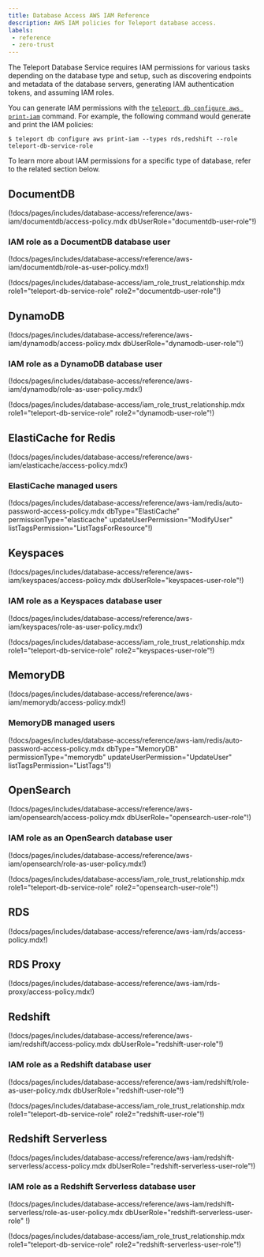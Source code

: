 ```yaml
---
title: Database Access AWS IAM Reference
description: AWS IAM policies for Teleport database access.
labels:
 - reference
 - zero-trust
---
```


The Teleport Database Service requires IAM permissions for various tasks
depending on the database type and setup, such as discovering endpoints and
metadata of the database servers, generating IAM authentication tokens, and
assuming IAM roles.

You can generate IAM permissions with the [`teleport db configure aws
print-iam`](cli.mdx)
command. For example, the following command would generate and print the IAM
policies:

```code
$ teleport db configure aws print-iam --types rds,redshift --role teleport-db-service-role
```

To learn more about IAM permissions for a specific type of database, refer to
the related section below.

## DocumentDB

(!docs/pages/includes/database-access/reference/aws-iam/documentdb/access-policy.mdx dbUserRole="documentdb-user-role"!)

### IAM role as a DocumentDB database user

(!docs/pages/includes/database-access/reference/aws-iam/documentdb/role-as-user-policy.mdx!)

(!docs/pages/includes/database-access/iam_role_trust_relationship.mdx role1="teleport-db-service-role" role2="documentdb-user-role"!)

## DynamoDB

(!docs/pages/includes/database-access/reference/aws-iam/dynamodb/access-policy.mdx dbUserRole="dynamodb-user-role"!)

### IAM role as a DynamoDB database user

(!docs/pages/includes/database-access/reference/aws-iam/dynamodb/role-as-user-policy.mdx!)

(!docs/pages/includes/database-access/iam_role_trust_relationship.mdx role1="teleport-db-service-role" role2="dynamodb-user-role"!)

## ElastiCache for Redis

(!docs/pages/includes/database-access/reference/aws-iam/elasticache/access-policy.mdx!)

### ElastiCache managed users

(!docs/pages/includes/database-access/reference/aws-iam/redis/auto-password-access-policy.mdx dbType="ElastiCache" permissionType="elasticache" updateUserPermission="ModifyUser" listTagsPermission="ListTagsForResource"!)

## Keyspaces

(!docs/pages/includes/database-access/reference/aws-iam/keyspaces/access-policy.mdx dbUserRole="keyspaces-user-role"!)

### IAM role as a Keyspaces database user

(!docs/pages/includes/database-access/reference/aws-iam/keyspaces/role-as-user-policy.mdx!)

(!docs/pages/includes/database-access/iam_role_trust_relationship.mdx role1="teleport-db-service-role" role2="keyspaces-user-role"!)

## MemoryDB

(!docs/pages/includes/database-access/reference/aws-iam/memorydb/access-policy.mdx!)

### MemoryDB managed users

(!docs/pages/includes/database-access/reference/aws-iam/redis/auto-password-access-policy.mdx dbType="MemoryDB" permissionType="memorydb" updateUserPermission="UpdateUser" listTagsPermission="ListTags"!)

## OpenSearch

(!docs/pages/includes/database-access/reference/aws-iam/opensearch/access-policy.mdx dbUserRole="opensearch-user-role"!)

### IAM role as an OpenSearch database user

(!docs/pages/includes/database-access/reference/aws-iam/opensearch/role-as-user-policy.mdx!)

(!docs/pages/includes/database-access/iam_role_trust_relationship.mdx role1="teleport-db-service-role" role2="opensearch-user-role"!)

## RDS

(!docs/pages/includes/database-access/reference/aws-iam/rds/access-policy.mdx!)

## RDS Proxy

(!docs/pages/includes/database-access/reference/aws-iam/rds-proxy/access-policy.mdx!)

## Redshift

(!docs/pages/includes/database-access/reference/aws-iam/redshift/access-policy.mdx dbUserRole="redshift-user-role"!)

### IAM role as a Redshift database user

(!docs/pages/includes/database-access/reference/aws-iam/redshift/role-as-user-policy.mdx dbUserRole="redshift-user-role"!)

(!docs/pages/includes/database-access/iam_role_trust_relationship.mdx role1="teleport-db-service-role" role2="redshift-user-role"!)

## Redshift Serverless

(!docs/pages/includes/database-access/reference/aws-iam/redshift-serverless/access-policy.mdx dbUserRole="redshift-serverless-user-role"!)

### IAM role as a Redshift Serverless database user

(!docs/pages/includes/database-access/reference/aws-iam/redshift-serverless/role-as-user-policy.mdx dbUserRole="redshift-serverless-user-role" !)

(!docs/pages/includes/database-access/iam_role_trust_relationship.mdx role1="teleport-db-service-role" role2="redshift-serverless-user-role"!)
